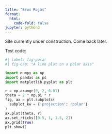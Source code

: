 ```yaml
---
title: "Eros Rojas"
format:
  html:
    code-fold: false
jupyter: python3
---
```


Site currently under construction. Come back later.

Test code:

```python
#| label: fig-polar
#| fig-cap: "A line plot on a polar axis"

import numpy as np
import pandas as pd
import matplotlib.pyplot as plt

r = np.arange(0, 2, 0.01)
theta = 2 * np.pi * r
fig, ax = plt.subplots(
  subplot_kw = {'projection': 'polar'} 
)
ax.plot(theta, r)
ax.set_rticks([0.5, 1, 1.5, 2])
ax.grid(True)
plt.show()
```